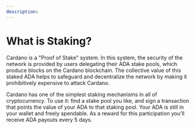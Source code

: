 ```yaml
---
description: 
---
```

# What is Staking?

Cardano is a "Proof of Stake" system. In this system, the security of the network is provided by users delegating their ADA stake pools, which produce blocks on the Cardano blockchain. The collective value of this staked ADA helps to safeguard and decentralize the network by making it prohibitively expensive to attack Cardano. 

Cardano has one of the simplest staking mechanisms in all of cryptocurrency. To use it: find a stake pool you like, and sign a transaction that points the value of your ADA to that staking pool. Your ADA is still in your wallet and freely spendable. As a reward for this participation you'll receive ADA payouts every 5 days. 